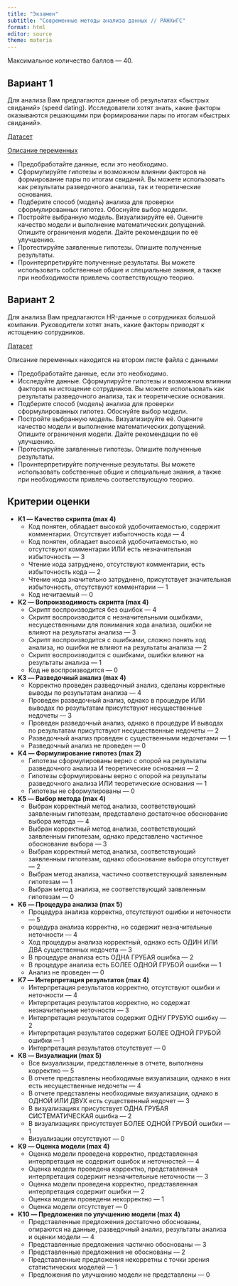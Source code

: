 ```yaml
---
title: "Экзамен"
subtitle: "Современные методы анализа данных // РАНХиГС"
format: html
editor: source
theme: materia
---
```


Максимальное количество баллов --- 40.

## Вариант 1

Для анализа Вам предлагаются данные об результатах «быстрых свиданий» (speed dating). Исследователи хотят знать, какие факторы оказываются решающими при формировании пары по итогам «быстрых свиданий».

[Датасет](https://drive.google.com/uc?export=download&id=1Cl1P7eo7K98ny0gpb-hClbGFk_FNO3G5)

[Описание переменных](https://drive.google.com/uc?export=download&id=16Kf66eJb1bZv_bOisyY9DIK7NesWLuAs)

* Предобработайте данные, если это необходимо.
* Сформулируйте гипотезы и возможном влиянии факторов на формирование пары по итогам свиданий. Вы можете использовать как результаты разведочного анализа, так и теоретические основания.
* Подберите способ (модель) анализа для проверки сформулированных гипотез. Обоснуйте выбор модели.
* Постройте выбранную модель. Визуализируйте её. Оцените качество модели и выполнение математических допущений. Опишите ограничения модели. Дайте рекомендации по её улучшению.
* Протестируйте заявленные гипотезы. Опишите полученные результаты.
* Проинтерпретируйте полученные результаты. Вы можете использовать собственные общие и специальные знания, а также при необходимости привлечь соответствующую теорию.


## Вариант 2

Для анализа Вам предлагаются HR-данные о сотрудниках большой компании. Руководители хотят знать, какие факторы приводят к истощению сотрудников.

[Датасет](https://drive.google.com/uc?export=download&id=1Zwi86WY9lLpObsPRMzxatAm7JadGUDTe)

Описание переменных находится на втором листе файла с данными

* Предобработайте данные, если это необходимо.
* Исследуйте данные. Сформулируйте гипотезы и возможном влиянии факторов на истощение сотрудников. Вы можете использовать как результаты разведочного анализа, так и теоретические основания.
* Подберите способ (модель) анализа для проверки сформулированных гипотез. Обоснуйте выбор модели.
* Постройте выбранную модель. Визуализируйте её. Оцените качество модели и выполнение математических допущений. Опишите ограничения модели. Дайте рекомендации по её улучшению.
* Протестируйте заявленные гипотезы. Опишите полученные результаты.
* Проинтерпретируйте полученные результаты. Вы можете использовать собственные общие и специальные знания, а также при необходимости привлечь соответствующую теорию.


## Критерии оценки

* **K1 --- Качество скрипта (max 4)**
    * Код понятен, обладает высокой удобочитаемостью, содержит комментарии. Отсутствует избыточность кода --- 4
    * Код понятен, обладает высокой удобочитаемостью, но отсутствуют комментарии ИЛИ есть незначительная избыточность --- 3
    * Чтение кода затруднено, отсутствуют комментарии, есть избыточность кода --- 2
    * Чтение кода значительно затруднено, присутствует значительная избыточность, отсутствуют комментарии --- 1
    * Код нечитаемый --- 0
* **K2 --- Вопроизводимость скрипта (max 4)**
    * Скрипт воспроизводится без ошибок --- 4
    * Скрипт воспроизводится с незначительными ошибками, несущественными для понимания хода анализа, ошибки не влияют на результаты анализа --- 3
    * Скрипт воспроизводится с ошибками, сложно понять ход анализа, но ошибки не влияют на результаты анализа --- 2
    * Скрипт воспроизводится с ошибками, ошибки влияют на результаты анализа --- 1
    * Код не воспроизводится --- 0
* **K3 --- Разведочный анализ (max 4)**
    * Корректно проведен разведочный анализ, сделаны корректные выводы по результатам анализа --- 4
    * Проведен разведочный анализ, однако в процедуре ИЛИ выводах по результатам присутствуют несущественные недочеты --- 3
    * Проведен разведочный анализ, однако в процедуре И выводах по результатам присутствуют несущественные недочеты --- 2
    * Разведочный анализ проведен с существенными недочетами --- 1
    * Разведочный анализ не проведен --- 0
* **K4 --- Формулирование гипотез (max 2)**
    * Гипотезы сформулированы верно с опорой на результаты разведочного анализа И теоретические основания --- 2
    * Гипотезы сформулированы верно с опорой на результаты разведочного анализа ИЛИ теоретические основания --- 1
    * Гипотезы не сформулированы --- 0
* **K5 --- Выбор метода (max 4)**
    * Выбран корректный метод анализа, соответствующий заявленным гипотезам, представлено достаточное обоснование выбора метода --- 4
    * Выбран корректный метод анализа, соответствующий заявленным гипотезам, однако представлено частичное обоснование выбора --- 3
    * Выбран корректный метод анализа, соответствующий заявленным гипотезам, однако обоснование выбора отсутствует --- 2
    * Выбран метод анализа, частично соответствующий заявленным гипотезам --- 1
    * Выбран метод анализа, не соответствующий заявленным гипотезам --- 0
* **K6 --- Процедура анализа (max 5)**
    * Процедура анализа корректна, отсутствуют ошибки и неточности --- 5
    * роцедура анализа корректна, но содержит незначительные неточности --- 4
    * Ход процедуры анализа корректный, однако есть ОДИН ИЛИ ДВА существенных недочета --- 3
    * В процедуре анализа есть ОДНА ГРУБАЯ ошибка --- 2
    * В процедуре анализа есть БОЛЕЕ ОДНОЙ ГРУБОЙ ошибки --- 1
    * Анализ не проведен --- 0
* **K7 --- Интерпретация результатов (max 4)**
    * Интерпретация результатов корректно, отсутствуют ошибки и неточности --- 4
    * Интерпретация результатов корректно, но содержат незначительные неточности --- 3
    * Интерпретация результатов содержит ОДНУ ГРУБУЮ ошибку --- 2
    * Интерпретация результатов содержит БОЛЕЕ ОДНОЙ ГРУБОЙ ошибки --- 1
    * Интерпретация результатов отсутствует --- 0
* **K8 --- Визуалиации (max 5)**
    * Все визуализации, представленные в отчете, выполнены корректно --- 5
    * В отчете представлены необходимые визуализации, однако в них есть несущественные недочеты --- 4
    * В отчете представлены необходимые визуализации, однако в ОДНОЙ ИЛИ ДВУХ есть существенный недочет --- 3
    * В визуализациях присутствует ОДНА ГРУБАЯ СИСТЕМАТИЧЕСКАЯ ошибка --- 2
    * В визуализациях присутствует БОЛЕЕ ОДНОЙ ГРУБОЙ ошибки --- 1
    * Визуализации отсутствуют --- 0
* **K9 --- Оценка модели (max 4)**
    * Оценка модели проведена корректно, представленная интерпретация не содержит ошибок и неточностей --- 4
    * Оценка модели проведена корректно, представленная интерпретация содержит незначительные неточности --- 3
    * Оценка модели проведена корректно, представленная интерпретация содержит ошибки --- 2
    * Оценка модели проведени некорректно --- 1
    * Оценка модели отсутствует --- 0
* **K10 --- Предложения по улучшению модели (max 4)**
    * Представленные предложения достаточно обоснованы, опираются на данные, разведочный анализ, результаты анализа и оценки модели --- 4
    * Представленные предложения частично обоснованы --- 3
    * Представленные предложения не обоснованы --- 2
    * Представленные предложения некорретны с точки зрения статистических моделей --- 1
    * Предложения по улучшению модели не представлены --- 0